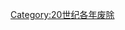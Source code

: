 {{discat|192|2|1921|1923}}
{{Commonscat|1922 disestablishments}}
[[Category:20世纪各年废除|Category:20世纪各年废除]]